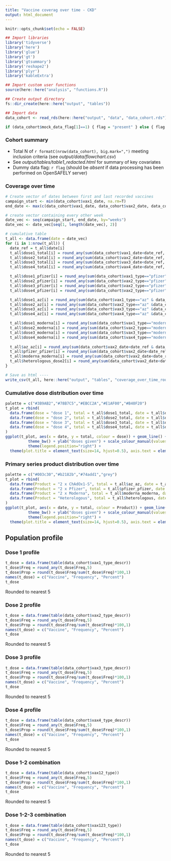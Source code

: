 ```yaml
---
title: "Vaccine coverag over time - CKD"
output: html_document
---
```


```r
knitr::opts_chunk$set(echo = FALSE)

## Import libraries
library('tidyverse')
library('here')
library('glue')
library('gt')
library('gtsummary')
library('reshape2')
library('plyr')
library('kableExtra')

## Import custom user functions
source(here::here("analysis", "functions.R"))

## Create output directory
fs::dir_create(here::here("output", "tables"))

## Import data
data_cohort <- read_rds(here::here("output", "data", "data_cohort.rds"))

if (data_cohort$mock_data_flag[1]==1) { flag = "present" } else { flag = "absent" }
```

### Cohort summary
* Total N of `r formatC(nrow(data_cohort), big.mark=",")` meeting inclusion criteria (see *output/data/flowchart.csv*)   
* See *output/tables/table1_redacted.html* for summary of key covariates    
* Dummy data flag: `r flag` (should be _absent_ if data processing has been performed on OpenSAFELY server)

### Coverage over time
```r
# Create vector of dates between first and last recorded vaccines
campaign_start <- min(data_cohort$vax1_date, na.rm=T)
end_date <- max(c(data_cohort$vax1_date, data_cohort$vax2_date, data_cohort$vax3_date, data_cohort$vax4_date), na.rm=T)

# create vector containing every other week
date_vec <- seq(campaign_start, end_date, by="weeks")
date_vec <- date_vec[seq(1, length(date_vec), 2)]

# cumulative table
t_all <- data.frame(date = date_vec)
for (i in 1:nrow(t_all)) {
  date_ref = t_all$date[i]
  t_all$dose1_total[i] = round_any(sum(data_cohort$vax1_date<date_ref, na.rm=T), 5)
  t_all$dose2_total[i] = round_any(sum(data_cohort$vax2_date<date_ref, na.rm=T), 5) 
  t_all$dose3_total[i] = round_any(sum(data_cohort$vax3_date<date_ref, na.rm=T), 5)
  t_all$dose4_total[i] = round_any(sum(data_cohort$vax4_date<date_ref, na.rm=T), 5)

  t_all$dose1_pfizer[i] = round_any(sum(data_cohort$vax1_type=="pfizer" & data_cohort$vax1_date<date_ref, na.rm=T), 5)
  t_all$dose2_pfizer[i] = round_any(sum(data_cohort$vax2_type=="pfizer" &data_cohort$vax2_date<date_ref, na.rm=T), 5) 
  t_all$dose3_pfizer[i] = round_any(sum(data_cohort$vax2_type=="pfizer" &data_cohort$vax3_date<date_ref, na.rm=T), 5) 
  t_all$dose4_pfizer[i] = round_any(sum(data_cohort$vax2_type=="pfizer" &data_cohort$vax4_date<date_ref, na.rm=T), 5)

  t_all$dose1_az[i] = round_any(sum(data_cohort$vax1_type=="az" & data_cohort$vax1_date<date_ref, na.rm=T), 5) 
  t_all$dose2_az[i] = round_any(sum(data_cohort$vax2_type=="az" &data_cohort$vax2_date<date_ref, na.rm=T), 5) 
  t_all$dose3_az[i] = round_any(sum(data_cohort$vax3_type=="az" &data_cohort$vax3_date<date_ref, na.rm=T), 5) 
  t_all$dose4_az[i] = round_any(sum(data_cohort$vax4_type=="az" &data_cohort$vax4_date<date_ref, na.rm=T), 5)

  t_all$dose1_moderna[i] = round_any(sum(data_cohort$vax1_type=="moderna" & data_cohort$vax1_date<date_ref, na.rm=T), 5)
  t_all$dose2_moderna[i] = round_any(sum(data_cohort$vax2_type=="moderna" &data_cohort$vax2_date<date_ref, na.rm=T), 5) 
  t_all$dose3_moderna[i] = round_any(sum(data_cohort$vax3_type=="moderna" &data_cohort$vax3_date<date_ref, na.rm=T), 5) 
  t_all$dose4_moderna[i] = round_any(sum(data_cohort$vax4_type=="moderna" &data_cohort$vax4_date<date_ref, na.rm=T), 5)
  
  t_all$az_az[i] = round_any(sum(data_cohort$vax2_date<date_ref & data_cohort$vax12_type=="az-az", na.rm=T), 5)
  t_all$pfizer_pfizer[i] = round_any(sum(data_cohort$vax2_date<date_ref & data_cohort$vax12_type=="pfizer-pfizer", na.rm=T), 5)
  t_all$moderna_moderna[i] = round_any(sum(data_cohort$vax2_date<date_ref & data_cohort$vax12_type=="moderna-moderna", na.rm=T), 5)
  t_all$heterologous_dose2[i] = round_any(sum(data_cohort$vax2_date<date_ref & (data_cohort$vax1_type!=data_cohort$vax2_type), na.rm=T), 5)
}

# Save as html ----
write_csv(t_all, here::here("output", "tables", "coverage_over_time_rounded.csv"))
```

### Cumulative dose distribution over time
```r
palette = c("#3B9AB2","#78B7C5","#EBCC2A","#E1AF00","#B40F20")
t_plot = rbind(
  data.frame(dose = "dose 1", total = t_all$dose1_total, date = t_all$date),
  data.frame(dose = "dose 2", total = t_all$dose2_total, date = t_all$date),
  data.frame(dose = "dose 3", total = t_all$dose3_total, date = t_all$date),
  data.frame(dose = "dose 4", total = t_all$dose4_total, date = t_all$date)
)
ggplot(t_plot, aes(x = date, y = total, colour = dose)) + geom_line() +
          theme_bw() + ylab("doses given") + scale_colour_manual(values = palette[c(1,2,4,5)]) +
          theme(legend.position="right") +
  theme(plot.title = element_text(size=14, hjust=0.5), axis.text = element_text(size=14), axis.title = element_text(size=14))
```

### Primary series product distribution over time
```r
palette = c("#003c30","#b2182b","#74add1","grey")
t_plot = rbind(
  data.frame(Product = "2 x ChAdOx1-S", total = t_all$az_az, date = t_all$date),
  data.frame(Product = "2 x Pfizer", total = t_all$pfizer_pfizer, date = t_all$date),
  data.frame(Product = "2 x Moderna", total = t_all$moderna_moderna, date = t_all$date),
  data.frame(Product = "Heterologous", total = t_all$heterologous, date = t_all$date)
)
ggplot(t_plot, aes(x = date, y = total, colour = Product)) + geom_line() +
          theme_bw() + ylab("doses given") + scale_colour_manual(values = palette[c(1,2,3,4)]) +
          theme(legend.position="right") +
  theme(plot.title = element_text(size=14, hjust=0.5), axis.text = element_text(size=14), axis.title = element_text(size=14))
```

## Population profile

### Dose 1 profile
```r
t_dose = data.frame(table(data_cohort$vax1_type_descr))
t_dose$Freq = round_any(t_dose$Freq,5)
t_dose$Prop = round(t_dose$Freq/sum(t_dose$Freq)*100,1)
names(t_dose) = c("Vaccine", "Frequency", "Percent")
t_dose
```
Rounded to nearest 5

### Dose 2 profile
```r
t_dose = data.frame(table(data_cohort$vax2_type_descr))
t_dose$Freq = round_any(t_dose$Freq,5)
t_dose$Prop = round(t_dose$Freq/sum(t_dose$Freq)*100,1)
names(t_dose) = c("Vaccine", "Frequency", "Percent")
t_dose
```
Rounded to nearest 5

### Dose 3 profile
```r
t_dose = data.frame(table(data_cohort$vax3_type_descr))
t_dose$Freq = round_any(t_dose$Freq,5)
t_dose$Prop = round(t_dose$Freq/sum(t_dose$Freq)*100,1)
names(t_dose) = c("Vaccine", "Frequency", "Percent")
t_dose
```
Rounded to nearest 5

### Dose 4 profile
```r
t_dose = data.frame(table(data_cohort$vax4_type_descr))
t_dose$Freq = round_any(t_dose$Freq,5)
t_dose$Prop = round(t_dose$Freq/sum(t_dose$Freq)*100,1)
names(t_dose) = c("Vaccine", "Frequency", "Percent")
t_dose
```
Rounded to nearest 5


### Dose 1-2 combination 
```r
t_dose = data.frame(table(data_cohort$vax12_type))
t_dose$Freq = round_any(t_dose$Freq,5)
t_dose$Prop = round(t_dose$Freq/sum(t_dose$Freq)*100,1)
names(t_dose) = c("Vaccine", "Frequency", "Percent")
t_dose
```
Rounded to nearest 5

### Dose 1-2-3 combination 
```r
t_dose = data.frame(table(data_cohort$vax123_type))
t_dose$Freq = round_any(t_dose$Freq,5)
t_dose$Prop = round(t_dose$Freq/sum(t_dose$Freq)*100,1)
names(t_dose) = c("Vaccine", "Frequency", "Percent")
t_dose
```
Rounded to nearest 5
